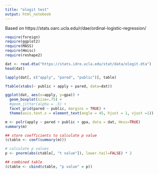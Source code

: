 ```yaml
---
title: "ologit test"
output: html_notebook
---
```


Based on https://stats.oarc.ucla.edu/r/dae/ordinal-logistic-regression/

```r
require(foreign)
require(ggplot2)
require(MASS)
require(Hmisc)
require(reshape2)
```

```r
dat <- read.dta("https://stats.idre.ucla.edu/stat/data/ologit.dta")
head(dat)
```
```r
lapply(dat[, c("apply", "pared", "public")], table)
```
```r
ftable(xtabs(~ public + apply + pared, data=dat))
```
```r
ggplot(dat, aes(x=apply, y=gpa)) + 
  geom_boxplot(size=.75) +
  #geom_jitter(alpha = .5) +
  facet_grid(pared ~ public, margins = TRUE) +
  theme(axis.text.x = element_text(angle = 45, hjust = 1, vjust =1))
```
```r
m <- polr(apply ~ pared + public + gpa, data = dat, Hess=TRUE)
summary(m)
```
```r
## store coefficients to calculate p value
(ctable <- coef(summary(m)))
```
```r
# calculate p values
p <- pnorm(abs(ctable[, "t value"]), lower.tail=FALSE) * 2

## combined table
(ctable <- cbind(ctable, "p value" = p))
```



